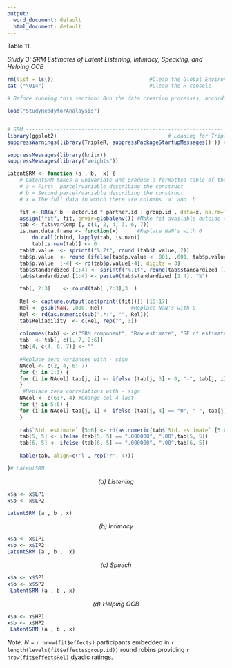 ```yaml
---
output:
  word_document: default
  html_document: default
---
```

\fontfamily{cmr}
\fontsize{12}{22}
\fontseries{b}
\selectfont 

Table 11. 

*Study 3: SRM Estimates of Latent Listening, Intimacy, Speaking, and Helping OCB*

```r
rm(list = ls())                               #Clean the Global Environment
cat ("\014")                                  #Clean the R console

# Before running this section: Run the data creation processes, according to the README file

load("StudyReadyforAnalaysis")


# SRM ----------------------------------------------------------------
library(ggplot2)                                    # Loading for TripleR required package: ggplot2
suppressWarnings(library(TripleR, suppressPackageStartupMessages() )) # Suppres Loading required package: ggplot2;

suppressMessages(library(knitr))
suppressMessages(library("weights"))

LatentSRM <- function (a , b,  x) {
    # LatentSRM takes a univariate and produce a formatted table of the RR analysis.
    # a = First  parcel/variable describing the construct
    # b = Second parcel/variable describing the construct
    # x = The full data in which there are columns 'a' and 'b'

    fit <- RR(a/ b ~ actor.id * partner.id | group.id , data=x, na.rm=TRUE, verbose=FALSE)
    assign("fit", fit, envir=globalenv()) #Make fit available outside the function
    tab <- fit$varComp [, c(1, 2, 4, 3, 6, 7)]
    is.nan.data.frame <- function(x)      #Replace NaN's with 0
        do.call(cbind, lapply(tab, is.nan))
        tab[is.nan(tab)] <- 0
    tab$t.value  <- sprintf("%.2f", round (tab$t.value, 2))
    tab$p.value  <- round (ifelse(tab$p.value < .001, .001, tab$p.value), digits= 3)
    tab$p.value  [-4] <- rd(tab$p.value[-4], digits = 3)
    tab$standardized [1:4] <- sprintf("%.1f", round(tab$standardized [1:4] *100, digits =3))
    tab$standardized [1:4] <- paste0(tab$standardized [1:4], "%")

    tab[, 2:3]    <- round(tab[ ,2:3],3  )
    
    Rel <- capture.output(cat(print((fit)))) [15:17]
    Rel <- gsub(NaN, .000, Rel)         #Replace NaN's with 0
    Rel <- rd(as.numeric(sub(".*:", "", Rel)))
    tab$Reliability  <- c(Rel, rep("", 3))
    
    colnames(tab) <- c("SRM component", "Raw estimate", "SE of estimate", "Std. estimate", "t", "p", "Reliability")
    tab  <- tab[, c(1, 7, 2:6)]
    tab[4, c(4, 6, 7)] <- ""
    
    #Replace zero variances with - sign
    NAcol <- c(2, 4, 6: 7)
    for (j in 1:3) {
    for (i in NAcol) tab[j, i] <- ifelse (tab[j, 3] < 0, "-", tab[j, i])
    }
     #Replace zero correlations with - sign
    NAcol <- c(6:7, 4) #Change col 4 last
    for (j in 5:6) {
    for (i in NAcol) tab[j, i] <- ifelse (tab[j, 4] == "0", "-", tab[j, i])
    }
    
    tab$`Std. estimate` [5:6] <- rd(as.numeric(tab$`Std. estimate` [5:6]))     
    tab[5, 5] <- ifelse (tab[5, 5] == ".000000", ".00",tab[5, 5])
    tab[6, 5] <- ifelse (tab[6, 5] == ".000000", ".00",tab[6, 5])  
     
    kable(tab, align=c('l', rep('r', 4)))

}# LatentSRM
```

<p align="center">*(a) Listening*</p>

```r

x$a <- x$LP1 
x$b <- x$LP2 

LatentSRM (a , b , x)

```


<p align="center">*(b) Intimacy*</p>

```r
x$a <- x$IP1 
x$b <- x$IP2
LatentSRM (a , b ,  x)

```


<p align="center">*(c) Speech*</p>

```r
x$a <- x$SP1
x$b <- x$SP2
 LatentSRM (a , b , x)
```

<p align="center">*(d) Helping OCB *</p>

```r
x$a <- x$HP1
x$b <- x$HP2
 LatentSRM (a , b , x)
```


*Note*.  *N* = `r nrow(fit$effects)` participants embedded in `r length(levels(fit$effects$group.id))` round robins providing `r nrow(fit$effectsRel)` dyadic ratings.

